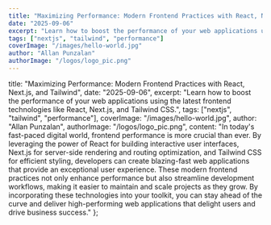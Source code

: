 ```yaml
---
title: "Maximizing Performance: Modern Frontend Practices with React, Next.js, and Tailwind"
date: "2025-09-06"
excerpt: "Learn how to boost the performance of your web applications using the latest frontend technologies like React, Next.js, and Tailwind CSS."
tags: ["nextjs", "tailwind", "performance"]
coverImage: "/images/hello-world.jpg"
author: "Allan Punzalan"
authorImage: "/logos/logo_pic.png"
---
```


title: "Maximizing Performance: Modern Frontend Practices with React, Next.js, and Tailwind",
date: "2025-09-06",
excerpt: "Learn how to boost the performance of your web applications using the latest frontend technologies like React, Next.js, and Tailwind CSS.",
tags: ["nextjs", "tailwind", "performance"],
coverImage: "/images/hello-world.jpg",
author: "Allan Punzalan",
authorImage: "/logos/logo_pic.png",
content: "In today's fast-paced digital world, frontend performance is more crucial than ever. By leveraging the power of React for building interactive user interfaces, Next.js for server-side rendering and routing optimization, and Tailwind CSS for efficient styling, developers can create blazing-fast web applications that provide an exceptional user experience. These modern frontend practices not only enhance performance but also streamline development workflows, making it easier to maintain and scale projects as they grow. By incorporating these technologies into your toolkit, you can stay ahead of the curve and deliver high-performing web applications that delight users and drive business success."
};